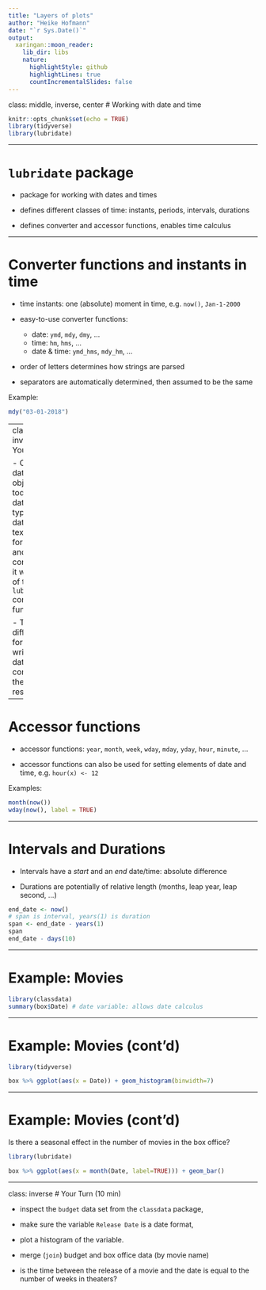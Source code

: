 ```yaml
---
title: "Layers of plots"
author: "Heike Hofmann"
date: "`r Sys.Date()`"
output:
  xaringan::moon_reader:
    lib_dir: libs
    nature:
      highlightStyle: github
      highlightLines: true
      countIncrementalSlides: false
---
```

class: middle, inverse, center
# Working with date and time

```r
knitr::opts_chunk$set(echo = TRUE)
library(tidyverse)
library(lubridate)
```


---

# `lubridate` package

- package for working with dates and times

- defines different classes of time: instants, periods, intervals, durations

- defines converter and accessor functions, enables time calculus

---

# Converter functions and instants in time

- time instants: one (absolute) moment in time, e.g. `now()`, `Jan-1-2000`

- easy-to-use converter functions: 
    - date: `ymd`, `mdy`, `dmy`, ...
    - time: `hm`, `hms`, ...
    - date & time: `ymd_hms`, `mdy_hm`, ...

- order of letters determines how strings are parsed

- separators are automatically determined, then assumed to be the same

Example:
```r
mdy("03-01-2018")
```

---
class: inverse
# Your Turn 

- Create date objects for today's date by typing the date in text format and converting it with one of the `lubridate` converter functions. 

- Try different formats of writing the date and compare the end results.


---

# Accessor functions


- accessor functions: `year`, `month`, `week`, `wday`, `mday`, `yday`, `hour`, `minute`, ...

- accessor functions can also be used for setting elements of date and time, e.g. `hour(x) <- 12`

Examples:

```r
month(now())
wday(now(), label = TRUE)
```

---

# Intervals and Durations

- Intervals have a *start* and an *end* date/time: absolute difference

- Durations are potentially of relative length (months, leap year, leap second, ...)

```r
end_date <- now()
# span is interval, years(1) is duration
span <- end_date - years(1)
span
end_date - days(10)
```

---

# Example: Movies

```r
library(classdata)
summary(box$Date) # date variable: allows date calculus
```


---

# Example: Movies (cont'd)

```r
library(tidyverse)

box %>% ggplot(aes(x = Date)) + geom_histogram(binwidth=7)
```

---

# Example: Movies (cont'd)

Is there a seasonal effect in the number of movies in the box office?

```r
library(lubridate)

box %>% ggplot(aes(x = month(Date, label=TRUE))) + geom_bar()
```

---
class: inverse
# Your Turn (10 min)

- inspect the `budget` data set from the `classdata` package,

- make sure the variable `Release Date` is a date format,

- plot a histogram of the variable.

- merge (`join`) budget and box office data (by movie name) 

- is the time between the release of a movie and the date is equal to the number of weeks in theaters?



